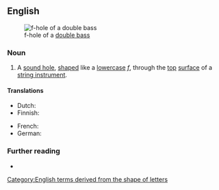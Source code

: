 ==English==
[[Image:Doublebass fhole.jpg|thumb|f-hole of a [[double bass]]]]

===Noun===
{{en-noun|head=[[f]]-[[hole]]}}

# {{lb|en|musical instruments}} A [[sound hole]], [[shape]]d like a [[lowercase]] ''[[f]]'', through the [[top]] [[surface]] of a [[string instrument]].
#: {{cot|en|ff-hole|d-hole|c-hole|s-hole}}
#: {{hyper|en|sound hole}}

====Translations====
{{trans-top|hole in instrument}}
* Dutch: {{t+|nl|klankgat|n}}
* Finnish: {{t|fi|f-aukko}}
{{trans-mid}}
* French: {{t+|fr|ouïe|f}}
* German: {{t+|de|F-Loch|n}}
{{trans-bottom}}

===Further reading===
* {{pedia|sound hole}}

[[Category:English terms derived from the shape of letters]]